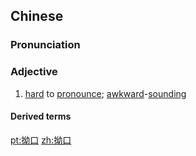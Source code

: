 ==Chinese==
{{zh-forms}}

===Pronunciation===
{{zh-pron
|m=àokǒu
|mn=áu-kháu
|cat=a
}}

===Adjective===
{{zh-adj}}

# [[hard]] to [[pronounce]]; [[awkward]]-[[sounding]]

====Derived terms====
{{zh-der|拗口令}}

[[pt:拗口]]
[[zh:拗口]]